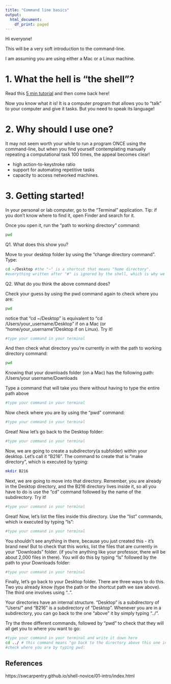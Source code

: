 ```yaml
---
title: "Command line basics"
output:
  html_document:
    df_print: paged
---
```


Hi everyone! 

This will be a very soft introduction to the command-line.

I am assuming you are using either a Mac or a Linux machine.


# 1. What the hell is "the shell"?

Read this [5 min tutorial](https://swcarpentry.github.io/shell-novice/01-intro/index.html) and then come back here!


Now you know what it is! It is a computer program that allows you to "talk" to your computer and give it tasks. But you need to speak its language!

# 2. Why should I use one?

It may not seem worth your while to run a program ONCE using the command-line, but when you find yourself contemplating manually repeating a computational task 100 times, the appeal becomes clear!

* high action-to-keystroke ratio
* support for automating repetitive tasks
* capacity to access networked machines.

# 3. Getting started!

In your personal or lab computer, go to the "Terminal" application. Tip: if you don't know where to find it, open Finder and search for it. 

Once you open it, run the "path to working directory" command:

```bash
pwd
```
Q1. What does this show you?

Move to your desktop folder by using the "change directory command". Type:

```bash
cd ~/Desktop #the "~" is a shortcut that means "home directory".
#everything written after "#" is ignored by the shell, which is why we write comments after "#" when writing code.
```

Q2. What do you think the above command does?

Check your guess by using the pwd command again to check where you are:

```bash
pwd
```


notice that “cd ~/Desktop” is equivalent to “cd /Users/your_username/Desktop” if on a Mac (or “home/your_username”/Desktop if on Linux). Try it!


```bash
#type your command in your terminal 
```

And then check what directory you're currently in with the path to working directory command:
```bash
pwd
```


Knowing that your downloads folder (on a Mac) has the following path: /Users/your username/Downloads

Type a command that will take you there without having to type the entire path above


```bash
#type your command in your terminal 
```

Now check where you are by using the “pwd” command:
```bash
#type your command in your terminal 
```


Great! Now let’s go back to the Desktop folder:
```bash
#type your command in your terminal 
```


Now, we are going to create a subdirectory(a subfolder) within your desktop. Let’s call it “B216”. The command to create that is “make directory”, which is executed by typing:

```bash
mkdir B216
```


Next, we are going to move into that directory. Remember, you are already in the Desktop directory, and the B216 directory lives inside it, so all you have to do is use the “cd” command followed by the name of the subdirectory. Try it!
```bash
#type your command in your terminal 
```

Great! Now, let’s list the files inside this directory. Use the “list” commands, which ix executed by typing “ls”:

```bash
#type your command in your terminal 
```

You shouldn’t see anything in there, because you just created this - it’s brand new! But to check that this works, list the files that are currently in your “Downloads” folder. (if you’re anything like your professor, there will be about 2,000 files in there). You will do this by typing “ls” followed by the path to your Downloads folder:

```bash
#type your command in your terminal 
```


Finally, let’s go back to your Desktop folder. There are three ways to do this. Two you already know (type the path or the shortcut path we saw above). The third one involves using “..”.

Your directories have an internal structure. “Desktop” is a subdirectory of “Users/” and “B216” is a subdirectory of “Desktop”. Whenever you are in a subdirectory, you can go back to the one “above” it by simply typing “../”.

Try the three different commands, followed by “pwd” to check that they will all get you to where you want to go:

```bash
#type your command in your terminal and write it down here
cd ../ # this command means "go back to the directory above this one in the hierarchy
#check where you are by typing pwd:
```


## References

https://swcarpentry.github.io/shell-novice/01-intro/index.html


